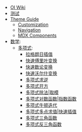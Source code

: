 - [OI Wiki](/)
- [测试](/test/)
- [Theme Guide](/theme-guide/)
  - [Customization](/theme-guide/customization/)
  - [Navigation](/theme-guide/navigation/)
  - [MDX Components](/theme-guide/mdx-components/)
- [数学](/math/):
  - [多项式](/math/poly/intro/):
    - [拉格朗日插值](/math/poly/lagrange/)
    - [快速傅里叶变换](/math/poly/fft/)
    - [快速数论变换](/math/poly/ntt/)
    - [快速沃尔什变换](/math/poly/fwt/)
    - [多项式求逆](/math/poly/inv/)
    - [多项式开方](/math/poly/sqrt/)
    - [多项式除法|取模](/math/poly/div-mod/)
    - [多项式对数函数|指数函数](/math/poly/ln-exp/)
    - [多项式牛顿迭代](/math/poly/newton/)
    - [多项式多点求值|快速插值](/math/poly/multipoint-eval-interpolation/)
    - [多项式三角函数](/math/poly/tri-func/)
    - [多项式反三角函数](/math/poly/inv-tri-func/)
